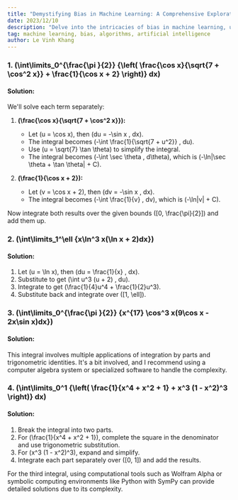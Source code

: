 ```yaml
---
title: "Demystifying Bias in Machine Learning: A Comprehensive Exploration"
date: 2023/12/10
description: "Delve into the intricacies of bias in machine learning, uncovering its nuances and strategies for mitigation."
tag: machine learning, bias, algorithms, artificial intelligence
author: Le Vinh Khang
---
```


### 1. \(\int\limits_0^{\frac{\pi }{2}} {\left( \frac{\cos x}{\sqrt{7 + \cos^2 x}} + \frac{1}{\cos x + 2} \right)} dx\)

#### Solution:

We'll solve each term separately:

1. **\(\frac{\cos x}{\sqrt{7 + \cos^2 x}}\):**
   - Let \(u = \cos x\), then \(du = -\sin x \, dx\).
   - The integral becomes \(-\int \frac{1}{\sqrt{7 + u^2}} \, du\).
   - Use \(u = \sqrt{7} \tan \theta\) to simplify the integral.
   - The integral becomes \(-\int \sec \theta \, d\theta\), which is \(-\ln|\sec \theta + \tan \theta| + C\).

2. **\(\frac{1}{\cos x + 2}\):**
   - Let \(v = \cos x + 2\), then \(dv = -\sin x \, dx\).
   - The integral becomes \(-\int \frac{1}{v} \, dv\), which is \(-\ln|v| + C\).

Now integrate both results over the given bounds \([0, \frac{\pi}{2}]\) and add them up.

### 2. \(\int\limits_1^\ell {x\ln^3 x(\ln x + 2)dx}\)

#### Solution:

1. Let \(u = \ln x\), then \(du = \frac{1}{x} \, dx\).
2. Substitute to get \(\int u^3 (u + 2) \, du\).
3. Integrate to get \(\frac{1}{4}u^4 + \frac{1}{2}u^3\).
4. Substitute back and integrate over \([1, \ell]\).

### 3. \(\int\limits_0^{\frac{\pi }{2}} {x^{17} \cos^3 x(9\cos x - 2x\sin x)dx}\)

#### Solution:

This integral involves multiple applications of integration by parts and trigonometric identities. It's a bit involved, and I recommend using a computer algebra system or specialized software to handle the complexity.

### 4. \(\int\limits_0^1 {\left( \frac{1}{x^4 + x^2 + 1} + x^3 (1 - x^2)^3 \right)} dx\)

#### Solution:

1. Break the integral into two parts.
2. For \(\frac{1}{x^4 + x^2 + 1}\), complete the square in the denominator and use trigonometric substitution.
3. For \(x^3 (1 - x^2)^3\), expand and simplify.
4. Integrate each part separately over \([0, 1]\) and add the results.

For the third integral, using computational tools such as Wolfram Alpha or symbolic computing environments like Python with SymPy can provide detailed solutions due to its complexity.
